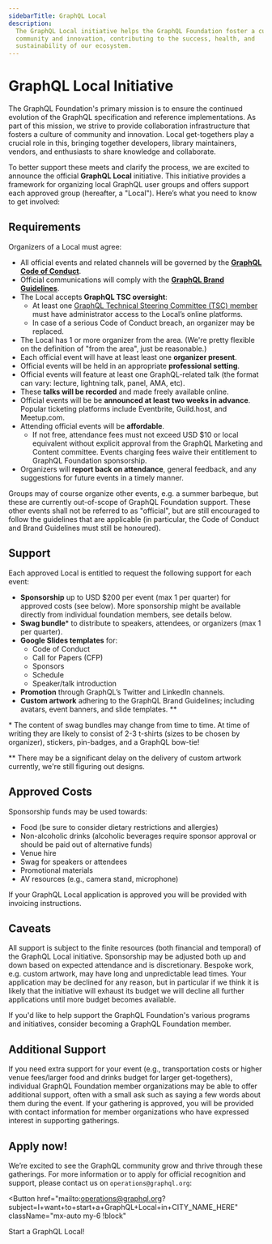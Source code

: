 ```yaml
---
sidebarTitle: GraphQL Local
description:
  The GraphQL Local initiative helps the GraphQL Foundation foster a culture of
  community and innovation, contributing to the success, health, and
  sustainability of our ecosystem.
---
```



# GraphQL Local Initiative

The GraphQL Foundation's primary mission is to ensure the continued evolution of
the GraphQL specification and reference implementations. As part of this
mission, we strive to provide collaboration infrastructure that fosters a
culture of community and innovation. Local get-togethers play a crucial role in
this, bringing together developers, library maintainers, vendors, and
enthusiasts to share knowledge and collaborate.

To better support these meets and clarify the process, we are excited to
announce the official **GraphQL Local** initiative. This initiative provides a
framework for organizing local GraphQL user groups and offers support each approved
group (hereafter, a "Local"). Here’s what you need to know to get involved:

## Requirements

Organizers of a Local must agree:

- All official events and related channels will be governed by the
  **[GraphQL Code of Conduct](https://graphql.org/codeofconduct/)**.
- Official communications will comply with the
  **[GraphQL Brand Guidelines](https://graphql.org/brand/)**.
- The Local accepts **GraphQL TSC oversight**:
  - At least one
    [GraphQL Technical Steering Committee (TSC) member](https://github.com/graphql/graphql-wg/blob/main/GraphQL-TSC.md#tsc-members)
    must have administrator access to the Local’s online platforms.
  - In case of a serious Code of Conduct breach, an organizer may be replaced.
- The Local has 1 or more organizer from the area. (We're pretty flexible on the
  definition of "from the area", just be reasonable.)
- Each official event will have at least least one **organizer present**.
- Official events will be held in an appropriate **professional setting**.
- Official events will feature at least one GraphQL-related talk (the format can
  vary: lecture, lightning talk, panel, AMA, etc).
- These **talks will be recorded** and made freely available online.
- Official events will be be **announced at least two weeks in advance**.
  Popular ticketing platforms include Eventbrite, Guild.host, and Meetup.com.
- Attending official events will be **affordable**.
  - If not free, attendance fees must not exceed USD $10 or local equivalent
    without explicit approval from the GraphQL Marketing and Content committee.
    Events charging fees waive their entitlement to GraphQL Foundation
    sponsorship.
- Organizers will **report back on attendance**, general feedback, and any
  suggestions for future events in a timely manner.

Groups may of course organize other events, e.g. a summer barbeque, but these
are currently out-of-scope of GraphQL Foundation support. These other events
shall not be referred to as "official", but are still encouraged to follow the
guidelines that are applicable (in particular, the Code of Conduct and Brand
Guidelines must still be honoured).

## Support

Each approved Local is entitled to request the following support for each
event:

- **Sponsorship** up to USD $200 per event (max 1 per quarter) for approved
  costs (see below). More sponsorship might be available directly from
  individual foundation members, see details below.
- **Swag bundle**\* to distribute to speakers, attendees, or organizers (max 1
  per quarter).
- **Google Slides templates** for:
  - Code of Conduct
  - Call for Papers (CFP)
  - Sponsors
  - Schedule
  - Speaker/talk introduction
- **Promotion** through GraphQL’s Twitter and LinkedIn channels.
- **Custom artwork** adhering to the GraphQL Brand Guidelines; including
  avatars, event banners, and slide templates. \*\*

\* The content of swag bundles may change from time to time. At time of writing
they are likely to consist of 2-3 t-shirts (sizes to be chosen by organizer),
stickers, pin-badges, and a GraphQL bow-tie!

\*\* There may be a significant delay on the delivery of custom artwork
currently, we're still figuring out designs.

## Approved Costs

Sponsorship funds may be used towards:

- Food (be sure to consider dietary restrictions and allergies)
- Non-alcoholic drinks (alcoholic beverages require sponsor approval or should
  be paid out of alternative funds)
- Venue hire
- Swag for speakers or attendees
- Promotional materials
- AV resources (e.g., camera stand, microphone)

If your GraphQL Local application is approved you will be provided with
invoicing instructions.

## Caveats

All support is subject to the finite resources (both financial and temporal) of
the GraphQL Local initiative. Sponsorship may be adjusted both up and down based
on expected attendance and is discretionary. Bespoke work, e.g. custom artwork,
may have long and unpredictable lead times. Your application may be declined for
any reason, but in particular if we think it is likely that the initiative will
exhaust its budget we will decline all further applications until more budget
becomes available.

If you'd like to help support the GraphQL Foundation's various programs and
initiatives, consider becoming a GraphQL Foundation member.

## Additional Support

If you need extra support for your event (e.g., transportation costs or higher
venue fees/larger food and drinks budget for larger get-togethers), individual
GraphQL Foundation member organizations may be able to offer additional support,
often with a small ask such as saying a few words about them during the event.
If your gathering is approved, you will be provided with contact information for
member organizations who have expressed interest in supporting gatherings.

## Apply now!

We’re excited to see the GraphQL community grow and thrive through these
gatherings. For more information or to apply for official recognition and
support, please contact us on `operations@graphql.org`:

<Button
  href="mailto:operations@graphql.org?subject=I+want+to+start+a+GraphQL+Local+in+CITY_NAME_HERE"
  className="mx-auto my-6 !block"
>
  Start a GraphQL Local!
</Button>
